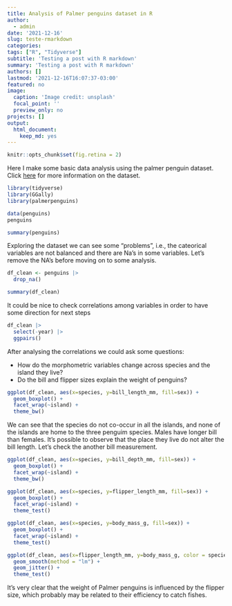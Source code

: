```yaml
---
title: Analysis of Palmer penguins dataset in R
author:
  - admin
date: '2021-12-16'
slug: teste-rmarkdown
categories:
tags: ["R", "Tidyverse"]
subtitle: 'Testing a post with R markdown'
summary: 'Testing a post with R markdown'
authors: []
lastmod: '2021-12-16T16:07:37-03:00'
featured: no
image:
  caption: 'Image credit: unsplash'
  focal_point: ''
  preview_only: no
projects: []
output:
  html_document:
    keep_md: yes
---
```


```r
knitr::opts_chunk$set(fig.retina = 2)
```
Here I make some basic data analysis using the palmer penguin dataset. Click [here](https://allisonhorst.github.io/palmerpenguins/) for more information on the dataset. 

```r
library(tidyverse)
library(GGally)
library(palmerpenguins)
```

```r
data(penguins)
penguins
```
```r
summary(penguins)
```
Exploring the dataset we can see some "problems", i.e., the cateorical variables are not balanced and there are Na's in some variables. Let's remove the NA's before moving on to some analysis.

```r
df_clean <- penguins |>
  drop_na()

summary(df_clean)
```
It could be nice to check correlations among variables in order to have some direction for next steps

```r
df_clean |>
  select(-year) |>
  ggpairs()
```

After analysing the correlations we could ask some questions:

  - How do the morphometric variables change across species and the island they live?
  - Do the bill and flipper sizes explain the weight of penguins?

```r
ggplot(df_clean, aes(x=species, y=bill_length_mm, fill=sex)) +
  geom_boxplot() +
  facet_wrap(~island) +
  theme_bw()
```
We can see that the species do not co-occur in all the islands, and none of the islands are home to the three penguim species.
Males have longer bill than females. It's possible to observe that the place they live do not alter the bill length. Let's check the another bill measurement.

```r
ggplot(df_clean, aes(x=species, y=bill_depth_mm, fill=sex)) +
  geom_boxplot() +
  facet_wrap(~island) +
  theme_bw()
```

```r
ggplot(df_clean, aes(x=species, y=flipper_length_mm, fill=sex)) +
  geom_boxplot() +
  facet_wrap(~island) +
  theme_test()
```

```r
ggplot(df_clean, aes(x=species, y=body_mass_g, fill=sex)) +
  geom_boxplot() +
  facet_wrap(~island) +
  theme_test()
```

```r
ggplot(df_clean, aes(x=flipper_length_mm, y=body_mass_g, color = species, fill=species)) +
  geom_smooth(method = "lm") +
  geom_jitter() +
  theme_test()
```

It's very clear that the weight of Palmer penguins is influenced by the flipper size, which probably may be related to their efficiency to catch fishes.